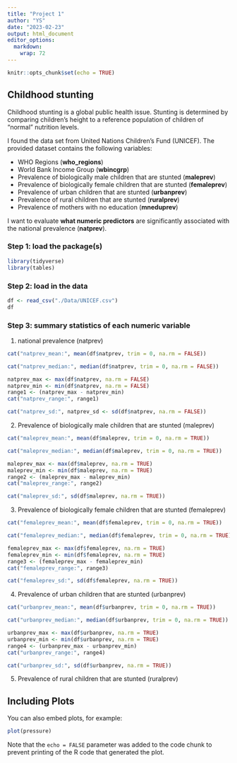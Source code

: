 ```yaml
---
title: "Project 1"
author: "YS"
date: "2023-02-23"
output: html_document
editor_options: 
  markdown: 
    wrap: 72
---
```


```r
knitr::opts_chunk$set(echo = TRUE)
```

## Childhood stunting

Childhood stunting is a global public health issue. Stunting is
determined by comparing children's height to a reference population of
children of "normal" nutrition levels.

I found the data set from United Nations Children's Fund (UNICEF). The
provided dataset contains the following variables:

-   WHO Regions (**who_regions**)
-   World Bank Income Group (**wbincgrp**)
-   Prevalence of biologically male children that are stunted
    (**maleprev**)
-   Prevalence of biologically female children that are stunted
    (**femaleprev**)
-   Prevalence of urban children that are stunted (**urbanprev**)
-   Prevalence of rural children that are stunted (**ruralprev**)
-   Prevalence of mothers with no education (**mneduprev**)

I want to evaluate **what numeric predictors** are significantly
associated with the national prevalence (**natprev**).

### Step 1: load the package(s)

```r
library(tidyverse)
library(tables)
```

### Step 2: load in the data

```r
df <- read_csv("./Data/UNICEF.csv")
df
```

### Step 3: summary statistics of each numeric variable

1.  national prevalence (natprev)

```r
cat("natprev_mean:", mean(df$natprev, trim = 0, na.rm = FALSE))
```

```r
cat("natprev_median:", median(df$natprev, trim = 0, na.rm = FALSE))
```

```r
natprev_max <- max(df$natprev, na.rm = FALSE)
natprev_min <- min(df$natprev, na.rm = FALSE)
range1 <- (natprev_max - natprev_min)
cat("natprev_range:", range1)
```

```r
cat("natprev_sd:", natprev_sd <- sd(df$natprev, na.rm = FALSE))
```

2.  Prevalence of biologically male children that are stunted (maleprev)

```r
cat("maleprev_mean:", mean(df$maleprev, trim = 0, na.rm = TRUE))
```

```r
cat("maleprev_median:", median(df$maleprev, trim = 0, na.rm = TRUE))
```

```r
maleprev_max <- max(df$maleprev, na.rm = TRUE)
maleprev_min <- min(df$maleprev, na.rm = TRUE)
range2 <- (maleprev_max - maleprev_min)
cat("maleprev_range:", range2)
```

```r
cat("maleprev_sd:", sd(df$maleprev, na.rm = TRUE))
```

3.  Prevalence of biologically female children that are stunted
    (femaleprev)

```r
cat("femaleprev_mean:", mean(df$femaleprev, trim = 0, na.rm = TRUE))
```

```r
cat("femaleprev_median:", median(df$femaleprev, trim = 0, na.rm = TRUE))
```

```r
femaleprev_max <- max(df$femaleprev, na.rm = TRUE)
femaleprev_min <- min(df$femaleprev, na.rm = TRUE)
range3 <- (femaleprev_max - femaleprev_min)
cat("femaleprev_range:", range3)
```

```r
cat("femaleprev_sd:", sd(df$femaleprev, na.rm = TRUE))
```

4. Prevalence of urban children that are stunted (urbanprev)

```r
cat("urbanprev_mean:", mean(df$urbanprev, trim = 0, na.rm = TRUE))
```

```r
cat("urbanprev_median:", median(df$urbanprev, trim = 0, na.rm = TRUE))
```
```r
urbanprev_max <- max(df$urbanprev, na.rm = TRUE)
urbanprev_min <- min(df$urbanprev, na.rm = TRUE)
range4 <- (urbanprev_max - urbanprev_min)
cat("urbanprev_range:", range4)
```

```r
cat("urbanprev_sd:", sd(df$urbanprev, na.rm = TRUE))
```

5. Prevalence of rural children that are stunted (ruralprev)







## Including Plots

You can also embed plots, for example:

```r
plot(pressure)
```

Note that the `echo = FALSE` parameter was added to the code chunk to
prevent printing of the R code that generated the plot.
